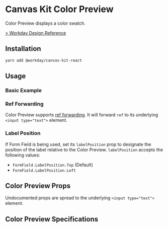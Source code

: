 


<Meta title="Components/Inputs/Color Picker/Color Preview/React" component={ColorPreview} />

# Canvas Kit Color Preview

Color Preview displays a color swatch.

[> Workday Design Reference](https://design.workday.com/components/inputs/color-input)

## Installation

```sh
yarn add @workday/canvas-kit-react
```

## Usage

### Basic Example

<ExampleCodeBlock code={Basic} />

### Ref Forwarding

Color Preview supports [ref forwarding](https://reactjs.org/docs/forwarding-refs.html). It will
forward `ref` to its underlying `<input type="text">` element.

<ExampleCodeBlock code={RefForwarding} />

### Label Position

If Form Field is being used, set its `labelPosition` prop to designate the position of the label
relative to the Color Preview. `labelPosition` accepts the following values:

- `FormField.LabelPosition.Top` (Default)
- `FormField.LabelPosition.Left`

<ExampleCodeBlock code={LabelPosition} />

## Color Preview Props

Undocumented props are spread to the underlying `<input type="text">` element.

<ArgsTable of={ColorPreview} />

## Color Preview Specifications

<Specifications file="ColorPicker.spec.ts" name="ColorPreview" />

